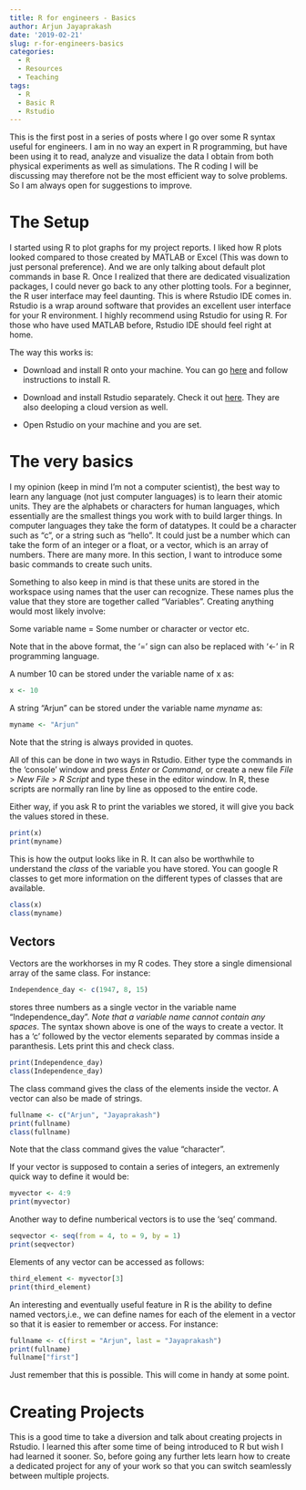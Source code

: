 ```yaml
---
title: R for engineers - Basics
author: Arjun Jayaprakash
date: '2019-02-21'
slug: r-for-engineers-basics
categories:
  - R
  - Resources
  - Teaching
tags:
  - R
  - Basic R
  - Rstudio
---
```


This is the first post in a series of posts where I go over some R syntax useful for engineers. I am in no way an expert in R programming, but have been using it to read, analyze and visualize the data I obtain from both physical experiments as well as simulations. The R coding I will be discussing may therefore not be the most efficient way to solve problems. So I am always open for suggestions to improve.

# The Setup

I started using R to plot graphs for my project reports. I liked how R plots looked compared to those created by MATLAB or Excel (This was down to just personal preference). And we are only talking about default plot commands in base R. Once I realized that there are dedicated visualization packages, I could never go back to any other plotting tools. For a beginner, the R user interface may feel daunting. This is where Rstudio IDE comes in. Rstudio is a wrap around software that provides an excellent user interface for your R environment. I highly recommend using Rstudio for using R. For those who have used MATLAB before, Rstudio IDE should feel right at home. 

The way this works is:

* Download and install R onto your machine. You can go [here](https://www.r-project.org/) and follow instructions to install R.

* Download and install Rstudio separately. Check it out [here](https://www.rstudio.com/products/rstudio/). They are also deeloping a cloud version as well.

* Open Rstudio on your machine and you are set.


# The very basics

I my opinion (keep in mind I'm not a computer scientist), the best way to learn any language (not just computer languages) is to learn their atomic units. They are the alphabets or characters for human languages, which essentially are the smallest things you work with to build larger things. In computer languages they take the form of datatypes. It could be a character such as "c", or a string such as "hello". It could just be a number which can take the form of an integer or a float, or a vector, which is an array of numbers. There are many more. In this section, I want to introduce some basic commands to create such units.

Something to also keep in mind is that these units are stored in the workspace using names that the user can recognize. These names plus the value that they store are together called "Variables". Creating anything would most likely involve:

Some variable name = Some number or character or vector etc.

Note that in the above format, the '=' sign can also be replaced with '<-' in R programming language. 

A number 10 can be stored under the variable name of x as:

```r
x <- 10
```

A string "Arjun" can be stored under the variable name _myname_ as:

```r
myname <- "Arjun"
```

Note that the string is always provided in quotes. 

All of this can be done in two ways in Rstudio. Either type the commands in the 'console' window and press _Enter_ or _Command_, or create a new file _File_ > _New File_ > _R Script_ and type these in the editor window. In R, these scripts are normally ran line by line as opposed to the entire code. 

Either way, if you ask R to print the variables we stored, it will give you back the values stored in these.

```r
print(x)
print(myname)
```

This is how the output looks like in R. It can also be worthwhile to understand the _class_ of the variable you have stored. You can google R classes to get more information on the different types of classes that are available.

```r
class(x)
class(myname)
```

## Vectors

Vectors are the workhorses in my R codes. They store a single dimensional array of the same class. For instance:

```r
Independence_day <- c(1947, 8, 15)
```

stores three numbers as a single vector in the variable name "Independence_day". _Note that a variable name cannot contain any spaces_. The syntax shown above is one of the ways to create a vector. It has a 'c' followed by the vector elements separated by commas inside a paranthesis. Lets print this and check class.

```r
print(Independence_day)
class(Independence_day)
```

The class command gives the class of the elements inside the vector. A vector can also be made of strings.

```r
fullname <- c("Arjun", "Jayaprakash")
print(fullname)
class(fullname)
```

Note that the class command gives the value "character".

If your vector is supposed to contain a series of integers, an extremenly quick way to define it would be:

```r
myvector <- 4:9
print(myvector)
```

Another way to define numberical vectors is to use the 'seq' command. 

```r
seqvector <- seq(from = 4, to = 9, by = 1)
print(seqvector)
```

Elements of any vector can be accessed as follows:

```r
third_element <- myvector[3]
print(third_element)
```

An interesting and eventually useful feature in R is the ability to define named vectors,i.e., we can define names for each of the element in a vector so that it is easier to remember or access. For instance:

```r
fullname <- c(first = "Arjun", last = "Jayaprakash")
print(fullname)
fullname["first"]
```

Just remember that this is possible. This will come in handy at some point.

# Creating Projects

This is a good time to take a diversion and talk about creating projects in Rstudio. I learned this after some time of being introduced to R but wish I had learned it sooner. So, before going any further lets learn how to create a dedicated project for any of your work so that you can switch seamlessly between multiple projects. 